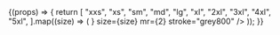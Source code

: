 

<Meta title="Atoms/Icon" component={Icon} />

<Canvas>
  <Story name="Sizes">
    {(props) => {
      return [
        "xxs",
        "xs",
        "sm",
        "md",
        "lg",
        "xl",
        "2xl",
        "3xl",
        "4xl",
        "5xl",
      ].map((size) => (
        <Icon
          svg={<SVG src={userIcon} />}
          size={size}
          mr={2}
          stroke="grey800"
        />
      ));
    }}
  </Story>
</Canvas>
